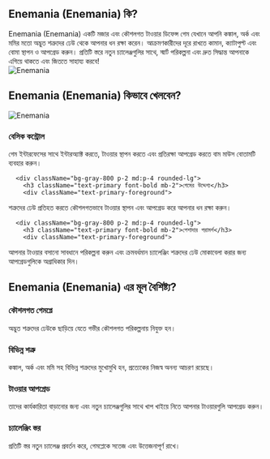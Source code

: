 ## Enemania (Enemania) কি?
<div className="flex flex-col md:flex-row items-center gap-4 md:gap-8">
  <div className="w-full md:w-1/2 text-xl">
Enemania (Enemania) একটি মজার এবং কৌশলগত টাওয়ার ডিফেন্স গেম যেখানে আপনি কঙ্কাল, অর্ক এবং মমির মতো অদ্ভুত শত্রুদের ঢেউ থেকে আপনার ধন রক্ষা করেন। আক্রমণকারীদের দূরে রাখতে কামান, ক্যাটাপুল্ট এবং বোমা স্থাপন ও আপগ্রেড করুন। প্রতিটি স্তরে নতুন চ্যালেঞ্জগুলির সাথে, স্মার্ট পরিকল্পনা এবং দ্রুত সিদ্ধান্ত আপনাকে এগিয়ে থাকতে এবং জিততে সাহায্য করবে!
</div>
  <div className="w-full md:w-1/2 flex justify-center items-center">
<img 
      src="https://public-image.fafafa.ai/game-library/images/enemania_16x9-cover.avif" 
      alt="Enemania" 
      className="w-4/5 h-auto"
    />
</div>
</div>

## Enemania (Enemania) কিভাবে খেলবেন?
<div className="flex flex-col md:flex-row items-center gap-4 md:gap-8">
  <div className="w-full md:w-1/2">
<img 
      src="https://public-image.fafafa.ai/game-library/images/enemania_16x9-cover.avif" 
      alt="Enemania" 
      className="w-4/5 h-auto mx-auto"
    />
</div>
  <div className="w-full md:w-1/2">
    <div className="grid grid-cols-1 gap-2 md:gap-4 mt-0">
      <div className="bg-gray-800 p-2 md:p-4 rounded-lg">
        <h3 className="text-primary font-bold mb-2">বেসিক কন্ট্রোল</h3>
        <div className="text-primary-foreground">
গেম ইন্টারফেসের সাথে ইন্টারঅ্যাক্ট করতে, টাওয়ার স্থাপন করতে এবং প্রতিরক্ষা আপগ্রেড করতে বাম মাউস বোতামটি ব্যবহার করুন।
</div>
      </div>

      <div className="bg-gray-800 p-2 md:p-4 rounded-lg">
        <h3 className="text-primary font-bold mb-2">গেমের উদ্দেশ্য</h3>
        <div className="text-primary-foreground">
শত্রুদের ঢেউ প্রতিহত করতে কৌশলগতভাবে টাওয়ার স্থাপন এবং আপগ্রেড করে আপনার ধন রক্ষা করুন।
</div>
      </div>

      <div className="bg-gray-800 p-2 md:p-4 rounded-lg">
        <h3 className="text-primary font-bold mb-2">পেশাদার পরামর্শ</h3>
        <div className="text-primary-foreground">
আপনার টাওয়ার বসানো সাবধানে পরিকল্পনা করুন এবং ক্রমবর্ধমান চ্যালেঞ্জিং শত্রুদের ঢেউ মোকাবেলা করার জন্য আপগ্রেডগুলিকে অগ্রাধিকার দিন।
</div>
      </div>
    </div>
  </div>
</div>

## Enemania (Enemania) এর মূল বৈশিষ্ট্য?
<div className="grid grid-cols-1 md:grid-cols-2 gap-2 md:gap-4">
  <div className="bg-gray-800 p-2 md:p-4 rounded-lg">
    <h3 className="text-primary font-bold mb-2">কৌশলগত গেমপ্লে</h3>
    <div className="text-primary-foreground">
অদ্ভুত শত্রুদের ঢেউকে ছাড়িয়ে যেতে গভীর কৌশলগত পরিকল্পনায় নিযুক্ত হন।
</div>
  </div>

  <div className="bg-gray-800 p-2 md:p-4 rounded-lg">
    <h3 className="text-primary font-bold mb-2">বিভিন্ন শত্রু</h3>
    <div className="text-primary-foreground">
কঙ্কাল, অর্ক এবং মমি সহ বিভিন্ন শত্রুদের মুখোমুখি হন, প্রত্যেকের নিজস্ব অনন্য আচরণ রয়েছে।
</div>
  </div>

  <div className="bg-gray-800 p-2 md:p-4 rounded-lg">
    <h3 className="text-primary font-bold mb-2">টাওয়ার আপগ্রেড</h3>
    <div className="text-primary-foreground">
তাদের কার্যকারিতা বাড়ানোর জন্য এবং নতুন চ্যালেঞ্জগুলির সাথে খাপ খাইয়ে নিতে আপনার টাওয়ারগুলি আপগ্রেড করুন।
</div>
  </div>

  <div className="bg-gray-800 p-2 md:p-4 rounded-lg">
    <h3 className="text-primary font-bold mb-2">চ্যালেঞ্জিং স্তর</h3>
    <div className="text-primary-foreground">
প্রতিটি স্তর নতুন চ্যালেঞ্জ প্রবর্তন করে, গেমপ্লেকে সতেজ এবং উত্তেজনাপূর্ণ রাখে।
</div>
  </div>
</div>